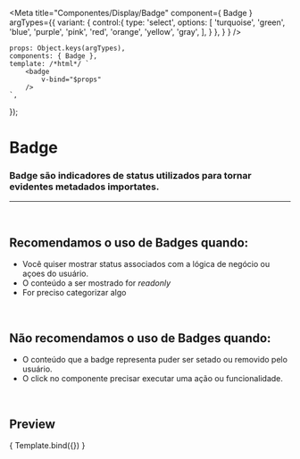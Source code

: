 
<Meta
	title="Componentes/Display/Badge"
	component={ Badge }
	argTypes={{
		variant: {
			control:{
				type: 'select',
				options: [
					'turquoise',
					'green',
					'blue',
					'purple',
					'pink',
					'red',
					'orange',
					'yellow',
					'gray',
				],
			}
		},
	}
}
/>

	props: Object.keys(argTypes),
	components: { Badge },
	template: /*html*/ `
		<badge
			v-bind="$props" 
		/>
	`,
});

# Badge

### Badge são indicadores de status utilizados para tornar evidentes metadados importates.
---
<br />

## Recomendamos o uso de Badges quando:
- Você quiser mostrar status associados com a lógica de negócio ou açoes do usuário.
- O conteúdo a ser mostrado for *readonly*
- For preciso categorizar algo

<br />

## Não recomendamos o uso de Badges quando:
- O conteúdo que a badge representa puder ser setado ou removido pelo usuário.
- O click no componente precisar executar uma ação ou funcionalidade.

<br />

## Preview

<Canvas>
	<Story
		name="Badge"
		args={{
			content: 'Conteúdo da badge',
			variant: 'gray',
		}}
	>
		{ Template.bind({}) }
	</Story>
</Canvas>

<ArgsTable story="Badge" />